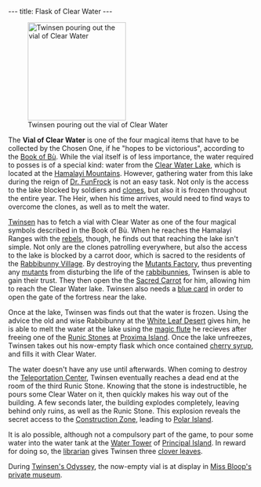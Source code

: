 ---
title: Flask of Clear Water
---

{{Infobox Item
 |image=Flask of clear water1.png
 |type=reward
 |critical=yes
 |magical=yes
 |unique=yes
 |lba1=yes
 |lba2=
 |upgrades=no
 |rowposition=
 |columnposition=
 |effect=
 |effectamount=
 |purpose=
 |combattype=none
 |powerlevel=
 |rate=none
 |range=none
 |damage=none
}}
[[Image:11_runestone_clear_warer.gif|right|200px|thumb|Twinsen pouring out the vial of Clear Water]]

The '''Vial of Clear Water''' is one of the four magical items that have to be collected by the Chosen One, if he "hopes to be victorious", according to the [[Book of Bù]]. While the vial itself is of less importance, the water required to posses is of a special kind: water from the [[Clear Water Lake]], which is located at the [[Hamalayi Mountains]]. However, gathering water from this lake during the reign of [[Dr. FunFrock]] is not an easy task. Not only is the access to the lake blocked by soldiers and [[clones]], but also it is frozen throughout the entire year. The Heir, when his time arrives, would need to find ways to overcome the clones, as well as to melt the water.

[[Twinsen]] has to fetch a vial with Clear Water as one of the four magical symbols described in the Book of Bù. When he reaches the Hamalayi Ranges with the [[rebels]], though, he finds out that reaching the lake isn't simple. Not only are the clones patrolling everywhere, but also the access to the lake is blocked by a carrot door, which is sacred to the residents of the [[Rabbibunny Village]]. By destroying the [[Mutants Factory]], thus preventing any [[mutants]] from disturbing the life of the [[rabbibunnies]], Twinsen is able to gain their trust. They then open the the [[Sacred Carrot]] for him, allowing him to reach the Clear Water lake. Twinsen also needs a [[blue card]] in order to open the gate of the fortress near the lake.

Once at the lake, Twinsen was finds out that the water is frozen. Using the advice the old and wise Rabbibunny at the [[White Leaf Desert]] gives him, he is able to melt the water at the lake using the [[magic flute]] he recieves after freeing one of the [[Runic Stones]] at [[Proxima Island]]. Once the lake unfreezes, Twinsen takes out his now-empty flask which once contained [[cherry syrup]], and fills it with Clear Water.

The water doesn't have any use until afterwards. When coming to destroy the [[Teleportation Center]], Twinsen eventually reaches a dead end at the room of the third Runic Stone. Knowing that the stone is indestructible, he pours some Clear Water on it, then quickly makes his way out of the building. A few seconds later, the building explodes completely, leaving behind only ruins, as well as the Runic Stone. This explosion reveals the secret access to the [[Construction Zone]], leading to [[Polar Island]].


It is alo possible, although not a compulsory part of the game, to pour some water into the water tank at the [[Water Tower]] of [[Principal Island]]. In reward for doing so, the [[librarian]] gives Twinsen three [[clover leaves]].

During [[Twinsen's Odyssey]], the now-empty vial is at display in [[Miss Bloop's private museum]].